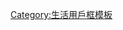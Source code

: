 {{Userbox
  |border-c=#efef63
  |border-s=1
  |id=[[File:gpl2_best-本圖只採用gpl2.PNG|45px|GPL2愛好者]]
  |id-c=
  |id-fc=black
  |id-s=
  |info=這個用户是只信任'''GPL2'''才是真正[[開放原始碼]]的。
  |info-c=white
  |info-fc=black
  |info-s=10
}}
<includeonly>[[Category:GPL2维基爱好者|{{PAGENAME}}]]</includeonly><noinclude>
[[Category:GPL2维基爱好者| ]]
[[Category:生活用戶框模板]]
</noinclude>